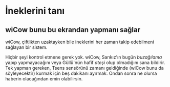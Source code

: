 # İneklerini tanı

## wiCow bunu bu ekrandan yapmanı sağlar

wiCow, çiftlikten uzaktayken bile ineklerini her zaman takip edebilmeni 
sağlayan bir sistem.

Hiçbir şeyi kontrol etmene gerek yok. wiCow, Sarıkız'ın bugün *buzağılama* 
yapıp yapmayacağını veya Güllü'nün hafif *ateşi* olup olmadığını sana bildirir.
Tek yapman gereken, Tsens sensörünü zamanı geldiğinde (wiCow bunu da söyleyecektir) 
kurmak için beş dakikanı ayırmak. Ondan sonra ne olursa haberin olacağından
emin olabilirsin.
